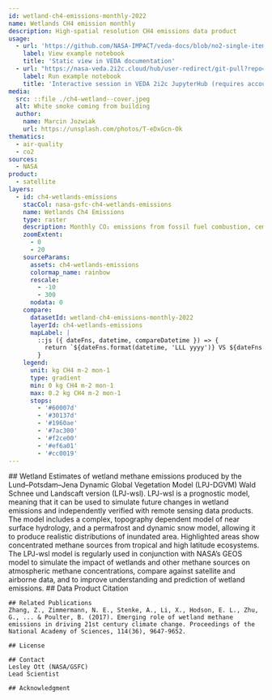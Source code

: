 ```yaml
---
id: wetland-ch4-emissions-monthly-2022
name: Wetlands CH4 emission monthly
description: High-spatial resolution CH4 emissions data product
usage:
  - url: 'https://github.com/NASA-IMPACT/veda-docs/blob/no2-single-item-viz/example-notebooks/no2-single-item-vizualization.ipynb'
    label: View example notebook
    title: 'Static view in VEDA documentation'
  - url: "https://nasa-veda.2i2c.cloud/hub/user-redirect/git-pull?repo=https%3A%2F%2Fgithub.com%2FNASA-IMPACT%2Fveda-docs&urlpath=lab%2Ftree%2Fveda-docs%2Fexample-notebooks%2Fno2-single-item-vizualization.ipynb&branch=no2-single-item-viz"
    label: Run example notebook
    title: 'Interactive session in VEDA 2i2c JupyterHub (requires account)'
media:
  src: ::file ./ch4-wetland--cover.jpeg
  alt: White smoke coming from building
  author:
    name: Marcin Jozwiak
    url: https://unsplash.com/photos/T-eDxGcn-Ok
thematics:
  - air-quality
  - co2
sources:
  - NASA
product:
  - satellite
layers:
  - id: ch4-wetlands-emissions
    stacCol: nasa-gsfc-ch4-wetlands-emissions
    name: Wetlands Ch4 Emissions
    type: raster
    description: Monthly CO₂ emissions from fossil fuel combustion, cement production and gas flaring.
    zoomExtent:
      - 0
      - 20
    sourceParams:
      assets: ch4-wetlands-emissions
      colormap_name: rainbow
      rescale:
        - -10
        - 300
      nodata: 0
    compare:
      datasetId: wetland-ch4-emissions-monthly-2022
      layerId: ch4-wetlands-emissions
      mapLabel: |
        ::js ({ dateFns, datetime, compareDatetime }) => {
          return `${dateFns.format(datetime, 'LLL yyyy')} VS ${dateFns.format(compareDatetime, 'LLL yyyy')}`;
        }
    legend:
      unit: kg CH4 m-2 mon-1
      type: gradient
      min: 0 kg CH4 m-2 mon-1
      max: 0.2 kg CH4 m-2 mon-1
      stops:
        - '#60007d'
        - '#30137d'
        - '#1960ae'
        - '#7ac300'
        - '#f2ce00'
        - '#ef6a01'
        - '#cc0019'
---
```


<Block>
  <Prose>
    ## Wetland
    Estimates of wetland methane emissions produced by the Lund–Potsdam–Jena Dynamic Global Vegetation Model (LPJ-DGVM) Wald Schnee und Landscaft version (LPJ-wsl). LPJ-wsl is a prognostic model, meaning that it can be used to simulate future changes in wetland emissions and independently verified with remote sensing data products. The model includes a complex, topography dependent model of near surface hydrology, and a permafrost and dynamic snow model, allowing it to produce realistic distributions of inundated area. Highlighted areas show concentrated methane sources from tropical and high latitude ecosystems. The LPJ-wsl model is regularly used in conjunction with NASA’s GEOS model to simulate the impact of wetlands and other methane sources on atmospheric methane concentrations, compare against satellite and airborne data, and to improve understanding and prediction of wetland emissions.
    ## Data Product Citation

    ## Related Publications
    Zhang, Z., Zimmermann, N. E., Stenke, A., Li, X., Hodson, E. L., Zhu, G., ... & Poulter, B. (2017). Emerging role of wetland methane emissions in driving 21st century climate change. Proceedings of the National Academy of Sciences, 114(36), 9647-9652.
   
    ## License

    ## Contact
    Lesley Ott (NASA/GSFC)
    Lead Scientist

    ## Acknowledgment

  </Prose>
</Block>
